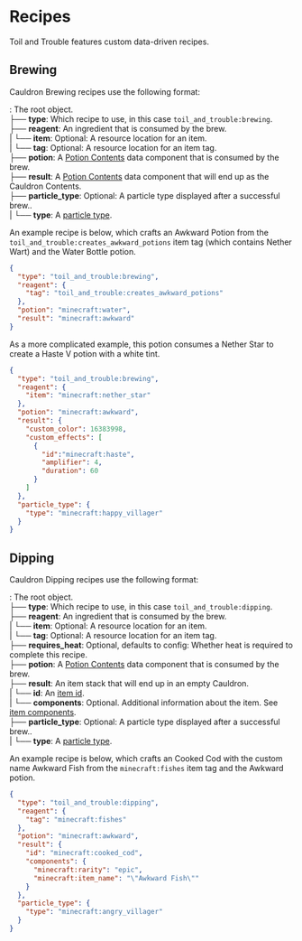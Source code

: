 # Recipes

Toil and Trouble features custom data-driven recipes.

## Brewing

Cauldron Brewing recipes use the following format:

<Asset width={16} height={16} location="toil_and_trouble:nbtsheet/object" title="NBT Compound/JSON Object" />: The root object.\
├── <Asset width={16} height={16} location="toil_and_trouble:nbtsheet/string" title="String" /> **type**: Which recipe to use, in this case `toil_and_trouble:brewing`.\
├── <Asset width={16} height={16} location="toil_and_trouble:nbtsheet/object" title="Object" /> **reagent**: An ingredient that is consumed by the brew.\
|	└── <Asset width={16} height={16} location="toil_and_trouble:nbtsheet/string" title="String" /> **item**: Optional: A resource location for an item.\
|	└── <Asset width={16} height={16} location="toil_and_trouble:nbtsheet/string" title="String" /> **tag**: Optional: A resource location for an item tag.\
├── <Asset width={16} height={16} location="toil_and_trouble:nbtsheet/object" title="Potion Contents" /> **potion**: A [Potion Contents](https://minecraft.wiki/w/Data_component_format#potion_contents) data component that is consumed by the brew.\
├── <Asset width={16} height={16} location="toil_and_trouble:nbtsheet/object" title="Potion Contents" /> **result**: A [Potion Contents](https://minecraft.wiki/w/Data_component_format#potion_contents) data component that will end up as the Cauldron Contents.\
├── <Asset width={16} height={16} location="toil_and_trouble:nbtsheet/object" title="Object" /> **particle_type**: Optional: A particle type displayed after a successful brew..\
|	└── <Asset width={16} height={16} location="toil_and_trouble:nbtsheet/string" title="String" /> **type**: A [particle type](https://minecraft.wiki/w/Particles_(Java_Edition)).


An example recipe is below, which crafts an Awkward Potion from the `toil_and_trouble:creates_awkward_potions` item tag (which contains Nether Wart) and the Water Bottle potion.

```json
{
  "type": "toil_and_trouble:brewing",
  "reagent": {
    "tag": "toil_and_trouble:creates_awkward_potions"
  },
  "potion": "minecraft:water",
  "result": "minecraft:awkward"
}
```

As a more complicated example, this potion consumes a Nether Star to create a Haste V potion with a white tint.
```json
{
  "type": "toil_and_trouble:brewing",
  "reagent": {
    "item": "minecraft:nether_star"
  },
  "potion": "minecraft:awkward",
  "result": {
    "custom_color": 16383998,
    "custom_effects": [
      {
        "id":"minecraft:haste",
        "amplifier": 4,
        "duration": 60
      }
    ]
  },
  "particle_type": {
    "type": "minecraft:happy_villager"
  }
}
```

## Dipping

Cauldron Dipping recipes use the following format:

<Asset width={16} height={16} location="toil_and_trouble:nbtsheet/object" title="NBT Compound/JSON Object" />: The root object.\
├── <Asset width={16} height={16} location="toil_and_trouble:nbtsheet/string" title="String" /> **type**: Which recipe to use, in this case `toil_and_trouble:dipping`.\
├── <Asset width={16} height={16} location="toil_and_trouble:nbtsheet/object" title="Object" /> **reagent**: An ingredient that is consumed by the brew.\
|	└── <Asset width={16} height={16} location="toil_and_trouble:nbtsheet/string" title="String" /> **item**: Optional: A resource location for an item.\
|	└── <Asset width={16} height={16} location="toil_and_trouble:nbtsheet/string" title="String" /> **tag**: Optional: A resource location for an item tag.\
├── <Asset width={16} height={16} location="toil_and_trouble:nbtsheet/boolean" title="Boolean" /> **requires_heat**: Optional, defaults to config: Whether heat is required to complete this recipe.\
├── <Asset width={16} height={16} location="toil_and_trouble:nbtsheet/object" title="Potion Contents" /> **potion**: A [Potion Contents](https://minecraft.wiki/w/Data_component_format#potion_contents) data component that is consumed by the brew.\
├── <Asset width={16} height={16} location="toil_and_trouble:nbtsheet/object" title="Object" /> **result**: An item stack that will end up in an empty Cauldron.\
|	└── <Asset width={16} height={16} location="toil_and_trouble:nbtsheet/string" title="String" /> **id**: An [item id](https://minecraft.wiki/w/Java_Edition_data_values#Items).\
|	└── <Asset width={16} height={16} location="toil_and_trouble:nbtsheet/object" title="Object" /> **components**: Optional. Additional information about the item. See [item components](https://minecraft.wiki/w/Data_component_format). \
├── <Asset width={16} height={16} location="toil_and_trouble:nbtsheet/object" title="Object" /> **particle_type**: Optional: A particle type displayed after a successful brew..\
|	└── <Asset width={16} height={16} location="toil_and_trouble:nbtsheet/string" title="String" /> **type**: A [particle type](https://minecraft.wiki/w/Particles_(Java_Edition)).


An example recipe is below, which crafts an Cooked Cod with the custom name Awkward Fish from the `minecraft:fishes` item tag and the Awkward potion.


```json
{
  "type": "toil_and_trouble:dipping",
  "reagent": {
    "tag": "minecraft:fishes"
  },
  "potion": "minecraft:awkward",
  "result": {
    "id": "minecraft:cooked_cod",
    "components": {
      "minecraft:rarity": "epic",
      "minecraft:item_name": "\"Awkward Fish\""
    }
  },
  "particle_type": {
    "type": "minecraft:angry_villager"
  }
}
```